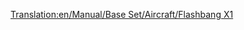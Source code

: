 [[Translation:en/Manual/Base Set/Aircraft/Flashbang X1]]

{{it/Manuale/Set base/Aeromobili/StatAeroplani|Name=Flashbang X1
|Image=[[File:en/Manual/Base Set/Aircraft/Flashbang X1.png|Flashbang X1]]
|Costo=102.538
|Velocità=952
|Annuale=7.874
|Progettato=1966
|Vita=20 anni
|Tipo=Piccolo
|Capacità=90 passeggeri e 12 sacchi postali 
|Riadattabile=
*102 sacchi postali 
*51 caramelle
|Descrizione=Nello scenario Toyland il Flashbang X1 è l'equivalente dell'[[it/Manuale/Set base/Aeromobili/FFP Dart]], ma somiglia al [[it/Manuale/Set base/Aeromobili/Bakewell Luckett LB-8]].
|Real-life=Velivolo immaginario, nessuna corrispondenza con la realtà.
}}      